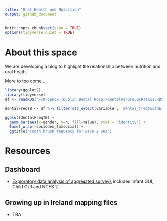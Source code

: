 ```yaml
---
title: "Oral Health and Nutrition"
output: github_document
---
```


```r
knitr::opts_chunk$set(echo = TRUE)
options(tidyverse.quiet = TRUE) 
```

# About this space

We are developing a blog to highlight the relationship between 
nutrition and oral heath.

More to too come...
```r
library(ggplot2)
library(tidyverse)
df <- readRDS("~/Dropbox (Dublin Dental Hosp)/dentalVarGroupsRatios.RDS")

dentalFreqTB <- df %>% filter(str_detect(variable , 'dental_freqtoothbrush_w2')) %>% filter(value != "(Wave dropouts)")

ggplot(dentalFreqTB) + 
  geom_bar(aes(x=gender, y=n, fill=value), stat = "identity") +
  facet_wrap(~sociodem_famsocial) +
  ggtitle("Tooth brush fequency for wave 2 GUI")


```

# Resources 

## Dashboard 

- [Exploratory data analysis of aggregated surveys](https://dduh.shinyapps.io/dduh/) includes Infant GUI, Child GUI and NCFS 2.

## Growing up in Ireland mapping files 

- TBA



